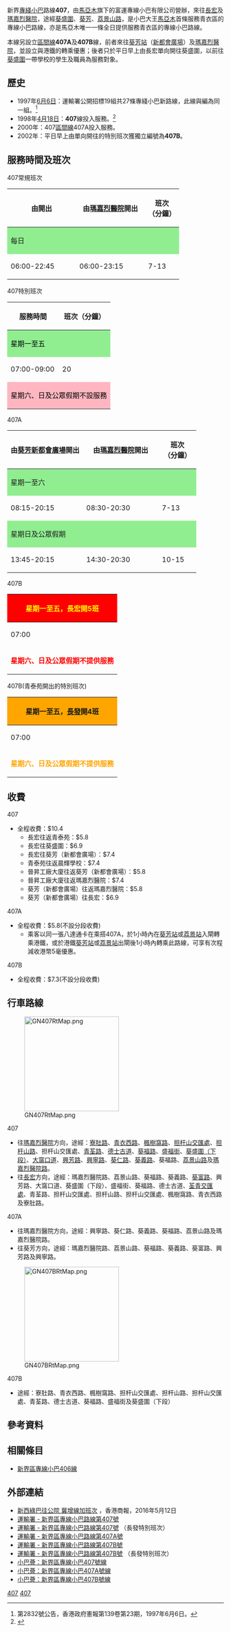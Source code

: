 {{公共汽車路線基礎資訊
|路線名稱= 新界區專線小巴407線
|代表圖像=NTMinibus407 VN2521.jpg
|圖像說明= 正左轉駛上[[大窩口道|大窩口道]]的新界區專線小巴407線。
|經營者=冠榮車行
|路線用車=[[豐田Coaster|豐田Coaster]]LPG
|起點站=[[長宏巴士總站|長宏]]
|途經地點=[[青衣島|青衣]]、[[葵盛圍|葵盛圍]]、[[葵芳|葵芳]]、[[荔景|荔景]]
|終點站=[[瑪嘉烈醫院|瑪嘉烈醫院]]
|路線性質=雙向線
|服務時間=06:00-23:15
|班次頻率=7-13分鐘一班
|全程收費=$10.0
|分段收費站點=見下
|服務時間以外替代路線=無
|主要競爭交通=[[港鐵|港鐵]]<br>[[九龍巴士42A線|42A]]、[[九龍巴士42C線|42C]]、[[九龍巴士42M線|42M]]、[[九龍巴士43A線|43A/D]]、[[九龍巴士44M線|44M]]、[[九龍巴士248M線|248M]]<br>89系小巴
|走線圖=
|走線圖說明=
}}
{{公共汽車路線基礎資訊
|路線名稱= 新界區專線小巴407A線
|代表圖像=NTMinibus407A VP1463.jpg
|經營者=冠榮車行
|路線用車=[[豐田Coaster|豐田Coaster]]LPG
|起點站=[[葵芳站|葵芳站]]
|途經地點=[[荔景山路|荔景山路]]
|終點站=[[瑪嘉烈醫院|瑪嘉烈醫院]]
|路線性質=雙向線
|服務時間=平日：08:30-21:00<BR>假日：14:30-21:00
|班次頻率=7-15分鐘一班
|全程收費=$5.4
|服務時間以外替代路線=無
|主要競爭交通=[[港鐵|港鐵]]
|走線圖=
|走線圖說明=
}}
{{公共汽車路線基礎資訊
|路線名稱= 新界區專線小巴407B線
|外文名稱=
|外文語言=
|代表圖像=
|經營者=冠榮車行
|路線用車=[[豐田Coaster|豐田Coaster]]LPG
|起點站=[[長宏巴士總站|長宏]]
|途經地點=[[青衣島|青衣]]
|終點站=[[葵盛圍|葵盛圍]]
|路線性質=單向線
|服務時間=見下（固定班次）
|班次頻率=15分鐘一班
|全程收費=$6.9
|分段收費站點=見下
|服務時間以外替代路線=無
|主要競爭交通=[[港鐵|港鐵]]、[[九龍巴士43D線|九龍巴士43D線]]
|走線圖=
|走線圖說明=
}}

新界[[專綫小巴|專綫小巴]]路線'''407'''，由[[馬亞木|馬亞木]]旗下的富運專線小巴有限公司營辦，來往[[長宏巴士總站|長宏]]及[[瑪嘉烈醫院|瑪嘉烈醫院]]，途經[[葵盛圍|葵盛圍]]、[[葵芳|葵芳]]、[[荔景山路|荔景山路]]，是小巴大王[[馬亞木|馬亞木]]首條服務青衣區的專線小巴路線，亦是馬亞木唯一一條全日提供服務青衣區的專線小巴路線。

本線另設立[[區間車_(公共汽車)|區間線]]'''407A'''及'''407B'''線，前者來往[[葵芳站|葵芳站]]（[[新都會廣場|新都會廣場]]）及[[瑪嘉烈醫院|瑪嘉烈醫院]]，並設立與港鐵的轉乘優惠；後者只於平日早上由長宏單向開往葵盛圍，以前往[[葵盛圍|葵盛圍]]一帶學校的學生及職員為服務對象。

==歷史==
* 1997年[[6月6日|6月6日]]：運輸署公開招標19組共27條專綫小巴新路線，此線與{{NTGMB|406}}編為同一組。<ref>第2832號公告，香港政府憲報第139卷第23期，1997年6月6日。</ref>
* 1998年[[4月18日|4月18日]]：'''407'''線投入服務。<ref>{{Cite web |url=http://3asv6.blogspot.com/2009/07/19980409.html |title=香港巴士討論區舊文庫＜新版＞．: 19980409 |access-date=2016-12-29 |archive-date=2020-02-02 |archive-url=https://web.archive.org/web/20200202021338/https://3asv6.blogspot.com/2009/07/19980409.html |dead-url=no }}</ref>
* 2000年：407[[區間車_(公共汽車)|區間線]]407A投入服務。
* 2002年：平日早上由{{bt|長宏}}單向開往{{bt|葵盛圍}}的特別班次獲獨立編號為'''407B'''。

==服務時間及班次==
;407常規班次
{|class="wikitable" style="text-align:center; width:410px; font-size:13px;"
|-
!style="font-size:100%; width:40%;"|由{{bt|長宏}}開出
!style="font-size:100%; width:40%;"|由[[瑪嘉烈醫院|瑪嘉烈醫院]]開出
!style="font-size:100%; width:20%;"|班次<br>（分鐘）
|-
!colspan="3" style="background:lightgreen;"|每日
|-
|06:00-22:45||06:00-23:15||7-13
|}

;407特別班次
{|class="wikitable" style="text-align:center; width:320px; font-size:13px;"
|-
!style="font-size:100%; width:50%;"|服務時間
!style="font-size:100%; width:50%;"|班次（分鐘）
|-
!colspan="2" style="background:lightgreen; color:black;"|星期一至五
|-
|07:00-09:00||20
|-
!colspan="2" style="background:lightpink; color:black;"|星期六、日及公眾假期不設服務
|}
;407A
{|class="wikitable" style="text-align:center; width:410px; font-size:13px;"
|-
!style="font-size:100%; width:40%;"|由[[葵芳站|葵芳新都會廣場]]開出
!style="font-size:100%; width:40%;"|由[[瑪嘉烈醫院|瑪嘉烈醫院]]開出
!style="font-size:100%; width:20%;"|班次<br>（分鐘）
|-
!colspan="3" style="background:lightgreen;"|星期一至六
|-
|08:15-20:15||08:30-20:30||7-13
|-
!colspan="3" style="background:lightgreen;"|星期日及公眾假期
|-
|13:45-20:15||14:30-20:30||10-15
|}

;407B
{|class="wikitable" style="text-align:center; width:320px; font-size:13px;"
!colspan="5" style="background:red; color:Yellow;"|星期一至五，長宏開5班
|-
|07:00||07:15||07:30||07:45||08:00
|-
|colspan=5|<span style="color:Red;">'''星期六、日及公眾假期不提供服務'''</span>
|}

;407B(青泰苑開出的特別班次)
{|class="wikitable" style="text-align:center; width:320px; font-size:13px;"
!colspan="4" style="background:orange;"|星期一至五，[[青泰苑|長發]]開4班
|-
|07:00||07:20||07:40||08:00
|-
|colspan=4|<span style="color:Orange;">'''星期六、日及公眾假期不提供服務'''</span>
|}

==收費==
;407
*全程收費：$10.4
**長宏往返青泰苑：$5.8
**長宏往葵盛圍：$6.9
**長宏往葵芳（新都會廣場）：$7.4
**青泰苑往返晨輝學校：$7.4
**晉昇工廠大廈往返葵芳（新都會廣場）：$5.8
**晉昇工廠大廈往返瑪嘉烈醫院：$7.4
**葵芳（新都會廣場）往返瑪嘉烈醫院：$5.8
**葵芳（新都會廣場）往長宏：$6.9
;407A
*全程收費：$5.8(不設分段收費)
**乘客以同一張八達通卡在乘搭407A，於1小時內在[[葵芳站|葵芳站]]或[[荔景站|荔景站]]入閘轉乘港鐵，或於港鐵[[葵芳站|葵芳站]]或[[荔景站|荔景站]]出閘後1小時內轉乘此路線，可享有次程減收港幣5毫優惠。
;407B
*全程收費：$7.3(不設分段收費)

==行車路線==
[[File:GN407RtMap.png|220px]]
;407
*往[[瑪嘉烈醫院|瑪嘉烈醫院]]方向，途經：[[寮肚路|寮肚路]]、[[青衣西路|青衣西路]]、[[楓樹窩路|楓樹窩路]]、[[担杆山交匯處|担杆山交匯處]]、[[担杆山路|担杆山路]]、担杆山交匯處、[[青荃路|青荃路]]、[[德士古道|德士古道]]、[[葵福路|葵福路]]、[[盛福街|盛福街]]、[[葵盛圍|葵盛圍（下段）]]、[[大窩口道|大窩口道]]、[[興芳路|興芳路]]、[[興寧路|興寧路]]、[[葵仁路|葵仁路]]、[[葵義路|葵義路]]、葵福路、[[荔景山路|荔景山路]]及[[瑪嘉烈醫院路|瑪嘉烈醫院路]]。
*往[[長宏巴士總站|長宏]]方向，途經：瑪嘉烈醫院路、荔景山路、葵福路、葵義路、[[葵富路|葵富路]]、興芳路、大窩口道、葵盛圍（下段）、盛福街、葵福路、德士古道、[[荃青交匯處|荃青交匯處]]、青荃路、担杆山交匯處、担杆山路、担杆山交匯處、楓樹窩路、青衣西路及寮肚路。
;407A
*往瑪嘉烈醫院方向，途經：興寧路、葵仁路、葵義路、葵福路、荔景山路及瑪嘉烈醫院路。
*往葵芳方向，途經：瑪嘉烈醫院路、荔景山路、葵福路、葵義路、葵富路、興芳路及興寧路。
[[File:GN407BRtMap.png|220px]]
;407B
*途經：寮肚路、青衣西路、楓樹窩路、担杆山交匯處、担杆山路、担杆山交匯處、青荃路、德士古道、葵福路、盛福街及葵盛圍（下段）

==參考資料==
{{references}}

==相關條目==
*[[新界區專線小巴406線|新界區專線小巴406線]]

==外部連結==
*[http://www.hkcd.com/content/2016-05/12/content_999936.html 新西綠巴往公院 冀增線加班次] {{Wayback|url=http://www.hkcd.com/content/2016-05/12/content_999936.html |date=20190811054714 }}，香港商報，2016年5月12日
* [http://hketransport.td.gov.hk/ris_page/get_gmb_detail.php?route_id=2367&lang=TC 運輸署 - 新界區專線小巴路線第407號] {{Wayback|url=http://hketransport.td.gov.hk/ris_page/get_gmb_detail.php?route_id=2367&lang=TC |date=20180421181337 }}
* [http://hketransport.td.gov.hk/ris_page/get_gmb_detail.php?route_id=2745&lang=TC 運輸署 - 新界區專線小巴路線第407號] {{Wayback|url=http://hketransport.td.gov.hk/ris_page/get_gmb_detail.php?route_id=2745&lang=TC |date=20180421181340 }}（長發特別班次）
* [http://hketransport.td.gov.hk/ris_page/get_gmb_detail.php?route_id=2368&lang=TC 運輸署 - 新界區專線小巴路線第407A號] {{Wayback|url=http://hketransport.td.gov.hk/ris_page/get_gmb_detail.php?route_id=2368&lang=TC |date=20180421181407 }}
* [http://hketransport.td.gov.hk/ris_page/get_gmb_detail.php?route_id=2369&lang=TC 運輸署 - 新界區專線小巴路線第407B號] {{Wayback|url=http://hketransport.td.gov.hk/ris_page/get_gmb_detail.php?route_id=2369&lang=TC |date=20180421181434 }}
* [http://hketransport.td.gov.hk/ris_page/get_gmb_detail.php?route_id=2746&lang=TC 運輸署 - 新界區專線小巴路線第407B號] {{Wayback|url=http://hketransport.td.gov.hk/ris_page/get_gmb_detail.php?route_id=2746&lang=TC |date=20180421181439 }}（長發特別班次）
* [http://www.16seats.net/chi/gmb/gn_407.html 小巴薈：新界區專線小巴407號線] {{Wayback|url=http://www.16seats.net/chi/gmb/gn_407.html |date=20200712185327 }}
* [http://www.16seats.net/chi/gmb/gn_407a.html 小巴薈：新界區專線小巴407A號線] {{Wayback|url=http://www.16seats.net/chi/gmb/gn_407a.html |date=20190914202436 }}
* [http://www.16seats.net/chi/gmb/gn_407b.html 小巴薈：新界區專線小巴407B號線] {{Wayback|url=http://www.16seats.net/chi/gmb/gn_407b.html |date=20200712185332 }}

{{馬亞木}}{{葵青區小巴路線列表}}

[[Category:新界區小巴路線|407]]
[[Category:葵青區小巴路線|407]]